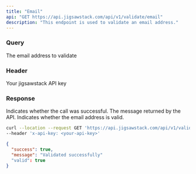 ```yaml
---
title: "Email"
api: "GET https://api.jigsawstack.com/api/v1/validate/email"
description: "This endpoint is used to validate an email address."
---
```


### Query

<ParamField query="email" type="string" required>
  The email address to validate
</ParamField>

### Header

<ParamField header="x-api-key" type="string" required>
  Your jigsawstack API key
</ParamField>

### Response

<ResponseField name="success" type="boolean">
  Indicates whether the call was successful.
</ResponseField>

<ResponseField name="message" type="string">
  The message returned by the API.
</ResponseField>

<ResponseField name="valid" type="boolean">
  Indicates whether the email address is valid.
</ResponseField>

<RequestExample>

```bash Example Request
curl --location --request GET 'https://api.jigsawstack.com/api/v1/validate/email?email=""' \
--header 'x-api-key: <your-api-key>'
```

</RequestExample>

<ResponseExample>

```json Response
{
  "success": true,
  "message": "Validated successfully"
  "valid": true
}
```

</ResponseExample>
